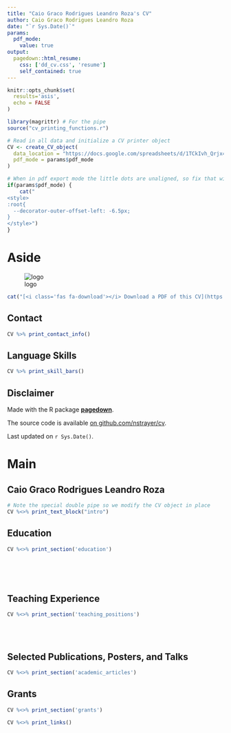 ```yaml
---
title: "Caio Graco Rodrigues Leandro Roza's CV"
author: Caio Graco Rodrigues Leandro Roza
date: "`r Sys.Date()`"
params:
  pdf_mode:
    value: true
output:
  pagedown::html_resume:
    css: ['dd_cv.css', 'resume']
    self_contained: true
---
```


```r
knitr::opts_chunk$set(
  results='asis', 
  echo = FALSE
)

library(magrittr) # For the pipe
source("cv_printing_functions.r")

# Read in all data and initialize a CV printer object
CV <- create_CV_object(
  data_location = "https://docs.google.com/spreadsheets/d/1TCkIvh_Qrjx4q5n1PrHCBys5usxsDlSiXmvWsMQU9Nc",  
  pdf_mode = params$pdf_mode
)

```


```r
# When in pdf export mode the little dots are unaligned, so fix that with some conditional CSS.
if(params$pdf_mode) {
    cat("
<style>
:root{
  --decorator-outer-offset-left: -6.5px;
}
</style>")
}
```


Aside
================================================================================

<!-- # ```{r} -->
<!-- # # Build interactive network of positions colored by section -->
<!-- # # and connected if they occurred in the same year -->
<!-- # datadrivencv::build_network_logo(CV$entries_data) -->
<!-- # ``` -->

![logo](logo.jpg)

```r

cat("[<i class='fas fa-download'></i> Download a PDF of this CV](https://github.com/graco-roza/my_cv/blob/main/gracoroza_cv.pdf)")

```

Contact {#contact}
--------------------------------------------------------------------------------

```r
CV %>% print_contact_info()
```



Language Skills {#skills}
--------------------------------------------------------------------------------

```r
CV %>% print_skill_bars()
```



Disclaimer {#disclaimer}
--------------------------------------------------------------------------------

Made with the R package [**pagedown**](https://github.com/rstudio/pagedown). 

The source code is available [on github.com/nstrayer/cv](https://github.com/graco-roza/my_cv).

Last updated on `r Sys.Date()`.



Main
================================================================================

Caio Graco Rodrigues Leandro Roza {#title}
--------------------------------------------------------------------------------

```r
# Note the special double pipe so we modify the CV object in place
CV %<>% print_text_block("intro") 
```



Education {data-icon=graduation-cap data-concise=true}
--------------------------------------------------------------------------------

```r
CV %<>% print_section('education')
```

<!-- These breaks just force a new page so section doesnt get cut off -->
<br>
<br>
<br>

Teaching Experience {data-icon=chalkboard-teacher}
--------------------------------------------------------------------------------


```r
CV %<>% print_section('teaching_positions')
```


<br>
<br>


Selected Publications, Posters, and Talks {data-icon=book}
--------------------------------------------------------------------------------

```r
CV %<>% print_section('academic_articles')
```

Grants {data-icon=Trophy}
--------------------------------------------------------------------------------

```r
CV %<>% print_section('grants')
```


```r
CV %<>% print_links()
```

